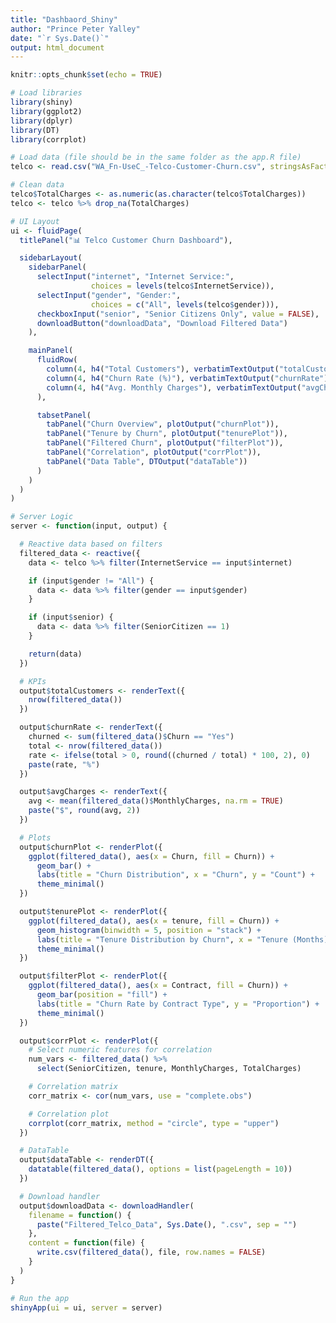 ---
title: "Dashbaord_Shiny"
author: "Prince Peter Yalley"
date: "`r Sys.Date()`"
output: html_document
---

```{r setup, include=FALSE}
knitr::opts_chunk$set(echo = TRUE)
```


```{r}
# Load libraries
library(shiny)
library(ggplot2)
library(dplyr)
library(DT)
library(corrplot)

# Load data (file should be in the same folder as the app.R file)
telco <- read.csv("WA_Fn-UseC_-Telco-Customer-Churn.csv", stringsAsFactors = TRUE)

# Clean data
telco$TotalCharges <- as.numeric(as.character(telco$TotalCharges))
telco <- telco %>% drop_na(TotalCharges)

# UI Layout
ui <- fluidPage(
  titlePanel("📊 Telco Customer Churn Dashboard"),

  sidebarLayout(
    sidebarPanel(
      selectInput("internet", "Internet Service:",
                  choices = levels(telco$InternetService)),
      selectInput("gender", "Gender:",
                  choices = c("All", levels(telco$gender))),
      checkboxInput("senior", "Senior Citizens Only", value = FALSE),
      downloadButton("downloadData", "Download Filtered Data")
    ),

    mainPanel(
      fluidRow(
        column(4, h4("Total Customers"), verbatimTextOutput("totalCustomers")),
        column(4, h4("Churn Rate (%)"), verbatimTextOutput("churnRate")),
        column(4, h4("Avg. Monthly Charges"), verbatimTextOutput("avgCharges"))
      ),

      tabsetPanel(
        tabPanel("Churn Overview", plotOutput("churnPlot")),
        tabPanel("Tenure by Churn", plotOutput("tenurePlot")),
        tabPanel("Filtered Churn", plotOutput("filterPlot")),
        tabPanel("Correlation", plotOutput("corrPlot")),
        tabPanel("Data Table", DTOutput("dataTable"))
      )
    )
  )
)

# Server Logic
server <- function(input, output) {

  # Reactive data based on filters
  filtered_data <- reactive({
    data <- telco %>% filter(InternetService == input$internet)

    if (input$gender != "All") {
      data <- data %>% filter(gender == input$gender)
    }

    if (input$senior) {
      data <- data %>% filter(SeniorCitizen == 1)
    }

    return(data)
  })

  # KPIs
  output$totalCustomers <- renderText({
    nrow(filtered_data())
  })

  output$churnRate <- renderText({
    churned <- sum(filtered_data()$Churn == "Yes")
    total <- nrow(filtered_data())
    rate <- ifelse(total > 0, round((churned / total) * 100, 2), 0)
    paste(rate, "%")
  })

  output$avgCharges <- renderText({
    avg <- mean(filtered_data()$MonthlyCharges, na.rm = TRUE)
    paste("$", round(avg, 2))
  })

  # Plots
  output$churnPlot <- renderPlot({
    ggplot(filtered_data(), aes(x = Churn, fill = Churn)) +
      geom_bar() +
      labs(title = "Churn Distribution", x = "Churn", y = "Count") +
      theme_minimal()
  })

  output$tenurePlot <- renderPlot({
    ggplot(filtered_data(), aes(x = tenure, fill = Churn)) +
      geom_histogram(binwidth = 5, position = "stack") +
      labs(title = "Tenure Distribution by Churn", x = "Tenure (Months)", y = "Count") +
      theme_minimal()
  })

  output$filterPlot <- renderPlot({
    ggplot(filtered_data(), aes(x = Contract, fill = Churn)) +
      geom_bar(position = "fill") +
      labs(title = "Churn Rate by Contract Type", y = "Proportion") +
      theme_minimal()
  })

  output$corrPlot <- renderPlot({
    # Select numeric features for correlation
    num_vars <- filtered_data() %>%
      select(SeniorCitizen, tenure, MonthlyCharges, TotalCharges)

    # Correlation matrix
    corr_matrix <- cor(num_vars, use = "complete.obs")

    # Correlation plot
    corrplot(corr_matrix, method = "circle", type = "upper")
  })

  # DataTable
  output$dataTable <- renderDT({
    datatable(filtered_data(), options = list(pageLength = 10))
  })

  # Download handler
  output$downloadData <- downloadHandler(
    filename = function() {
      paste("Filtered_Telco_Data", Sys.Date(), ".csv", sep = "")
    },
    content = function(file) {
      write.csv(filtered_data(), file, row.names = FALSE)
    }
  )
}

# Run the app
shinyApp(ui = ui, server = server)

```
